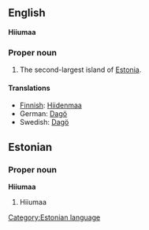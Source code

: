 ==English==
'''Hiiumaa'''

===Proper noun===

#The second-largest island of [[Estonia]].

====Translations====

*[[Finnish]]: [[Hiidenmaa]]
*German: [[Dagö]]
*Swedish: [[Dagö]]



== Estonian ==
===Proper noun===
'''Hiiumaa'''
# Hiiumaa

[[Category:Estonian language]]
